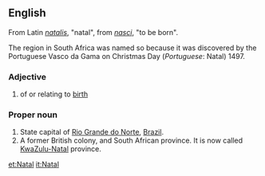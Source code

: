 ==English==
From Latin ''[[natalis]]'', "natal", from ''[[nasci]]'', "to be born".

The region in South Africa was named so because it was discovered by the Portuguese Vasco da Gama on Christmas Day (''Portuguese'': Natal) 1497.
===Adjective===
# of or relating to [[birth]]

===Proper noun===
#State capital of [[Rio Grande do Norte]], [[Brazil]].
#A former British colony, and South African province. It is now called [[KwaZulu-Natal]] province.

[[et:Natal]]
[[it:Natal]]